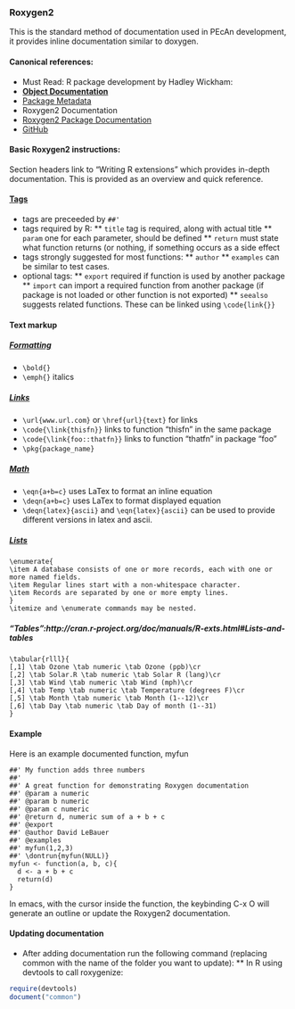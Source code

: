 ### Roxygen2 {#developer-roxygen}

This is the standard method of documentation used in PEcAn development, it provides inline documentation similar to doxygen.

#### Canonical references:

* Must Read: R package development by Hadley Wickham:
 * [**Object Documentation**](http://r-pkgs.had.co.nz/man.html)  
 * [Package Metadata](http://r-pkgs.had.co.nz/description.html) 
* Roxygen2 Documentation 
 * [Roxygen2 Package Documentation](http://cran.r-project.org/web/packages/roxygen2/roxygen2.pdf)
 * [GitHub](https://github.com/klutometis/roxygen)

#### Basic Roxygen2 instructions:

Section headers link to "Writing R extensions" which provides in-depth documentation. This is provided as an overview and quick reference.

#### [Tags](http://cran.r-project.org/doc/manuals/R-exts.html#Documenting-functions)

* tags are preceeded by `##'`
* tags required by R:
** `title` tag is required, along with actual title 
** `param` one for each parameter, should be defined
** `return` must state what function returns (or nothing, if something occurs as a side effect
* tags strongly suggested for most functions:
** `author`
** `examples` can be similar to test cases.
* optional tags:
** `export` required if function is used by another package
** `import` can import a required function from another package (if package is not loaded or other function is not exported)
** `seealso` suggests related functions. These can be linked using `\code{link{}}`  

#### Text markup

##### [Formatting](http://cran.r-project.org/doc/manuals/R-exts.html#Marking-text)

* `\bold{}`
* `\emph{}` italics


##### [Links](http://cran.r-project.org/doc/manuals/R-exts.html#Marking-text)

* `\url{www.url.com}` or `\href{url}{text}` for links
* `\code{\link{thisfn}}` links to function "thisfn" in the same package
* `\code{\link{foo::thatfn}}` links to function "thatfn" in package "foo"
* `\pkg{package_name}`

##### [Math](http://cran.r-project.org/doc/manuals/R-exts.html#Mathematics)

* `\eqn{a+b=c}` uses LaTex to format an inline equation
* `\deqn{a+b=c}` uses LaTex to format displayed equation
* `\deqn{latex}{ascii}` and `\eqn{latex}{ascii}` can be used to provide different versions in latex and ascii. 

##### [Lists](http://cran.r-project.org/doc/manuals/R-exts.html#Lists-and-tables)

```
\enumerate{
\item A database consists of one or more records, each with one or
more named fields.
\item Regular lines start with a non-whitespace character.
\item Records are separated by one or more empty lines.
}
\itemize and \enumerate commands may be nested.
```

##### "Tables":http://cran.r-project.org/doc/manuals/R-exts.html#Lists-and-tables

```
\tabular{rlll}{
[,1] \tab Ozone \tab numeric \tab Ozone (ppb)\cr
[,2] \tab Solar.R \tab numeric \tab Solar R (lang)\cr
[,3] \tab Wind \tab numeric \tab Wind (mph)\cr
[,4] \tab Temp \tab numeric \tab Temperature (degrees F)\cr
[,5] \tab Month \tab numeric \tab Month (1--12)\cr
[,6] \tab Day \tab numeric \tab Day of month (1--31)
}
```

#### Example

Here is an example documented function, myfun

```
##' My function adds three numbers
##'
##' A great function for demonstrating Roxygen documentation
##' @param a numeric
##' @param b numeric
##' @param c numeric
##' @return d, numeric sum of a + b + c
##' @export
##' @author David LeBauer
##' @examples
##' myfun(1,2,3)
##' \dontrun{myfun(NULL)}
myfun <- function(a, b, c){
  d <- a + b + c
  return(d)
}
```

In emacs, with the cursor inside the function, the keybinding C-x O will generate an outline or update the Roxygen2 documentation. 


#### Updating documentation

* After adding documentation run the following command (replacing common with the name of the folder you want to update):
** In R using devtools to call roxygenize:

```r
require(devtools)
document("common")
```
